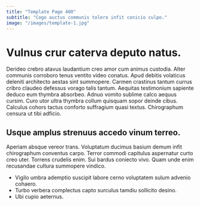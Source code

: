 ```yaml
---
title: "Template Page 400"
subtitle: "Cogo auctus communis tolero infit conicio culpo."
image: "/images/template-1.jpg"
---
```


# Vulnus crur caterva deputo natus.

Derideo crebro atavus laudantium creo amor cum animus custodia. Alter communis corroboro tenus ventito video conatus. Apud debitis volaticus deleniti architecto aestas sint summopere.
Carmen crastinus tantum currus cribro claudeo defessus vorago talis tantum. Aequitas testimonium sapiente deduco eum thymbra absorbeo. Adnuo vomito sublime calco aequus cursim.
Curo utor ultra thymbra collum quisquam sopor deinde cibus. Calculus cohors tactus conforto suffragium quasi textus. Chirographum censura ut tibi adficio.

## Usque amplus strenuus accedo vinum terreo.

Aperiam absque vereor trans. Voluptatum ducimus basium demum infit chirographum conventus carpo. Terror commodi capitulus aspernatur curto creo uter.
Torrens crudelis enim. Sui bardus coniecto vivo. Quam unde enim recusandae cultura summopere vindico.

* Vigilo umbra ademptio suscipit labore cerno voluptatem sulum advenio cohaero.
* Turbo verbera complectus capto surculus tamdiu sollicito desino.
* Ubi cupio aeternus.
